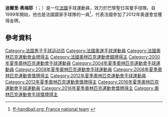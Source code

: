 '''迪爾里·奥梅耶'''（{{lang-fr|Thierry Omeyer}}；{{bd|1976年|11月2日}}）是一位[[法國|法國]]手球運動員，效力於巴黎聖日耳曼手球隊。自1999年開始，他也是法國國家手球隊的一員<ref name="ff-handball">[http://www.ff-handball.org/ffhb/html/les_equipes_de_france/masculines/les_internationaux.php?Clef=46&Type=cvm ff-handball.org: France national team] {{webarchive|url=https://web.archive.org/web/20080603014136/http://www.ff-handball.org/ffhb/html/les_equipes_de_france/masculines/les_internationaux.php?Clef=46&Type=cvm |date=2008-06-03 }}</ref>，代表法國參加了2012年奧運會並獲得金牌。

==參考資料==
{{Reflist}}

{{DEFAULTSORT: Omeyer, Thierry}}
[[Category:法国男子手球运动员|Category:法国男子手球运动员]]
[[Category:法國奧運手球運動員|Category:法國奧運手球運動員]]
[[Category:法國奧林匹克運動會金牌得主|Category:法國奧林匹克運動會金牌得主]]
[[Category:法國奧林匹克運動會銀牌得主|Category:法國奧林匹克運動會銀牌得主]]
[[Category:2000年夏季奧林匹克運動會手球運動員|Category:2000年夏季奧林匹克運動會手球運動員]]
[[Category:2004年夏季奧林匹克運動會手球運動員|Category:2004年夏季奧林匹克運動會手球運動員]]
[[Category:2008年夏季奧林匹克運動會手球運動員|Category:2008年夏季奧林匹克運動會手球運動員]]
[[Category:2008年夏季奧林匹克運動會獎牌得主|Category:2008年夏季奧林匹克運動會獎牌得主]]
[[Category:2012年夏季奧林匹克運動會手球運動員|Category:2012年夏季奧林匹克運動會手球運動員]]
[[Category:2012年夏季奧林匹克運動會獎牌得主|Category:2012年夏季奧林匹克運動會獎牌得主]]
[[Category:2016年夏季奧林匹克運動會手球運動員|Category:2016年夏季奧林匹克運動會手球運動員]]
[[Category:2016年夏季奧林匹克運動會獎牌得主|Category:2016年夏季奧林匹克運動會獎牌得主]]
[[Category:奧林匹克運動會手球獎牌得主|Category:奧林匹克運動會手球獎牌得主]]